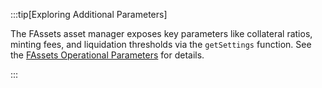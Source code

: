 :::tip[Exploring Additional Parameters]

The FAssets asset manager exposes key parameters like collateral ratios, minting fees, and liquidation thresholds via the `getSettings` function.
See the [FAssets Operational Parameters](/fassets/operational-parameters/#asset-manager-operational-parameters) for details.

:::
